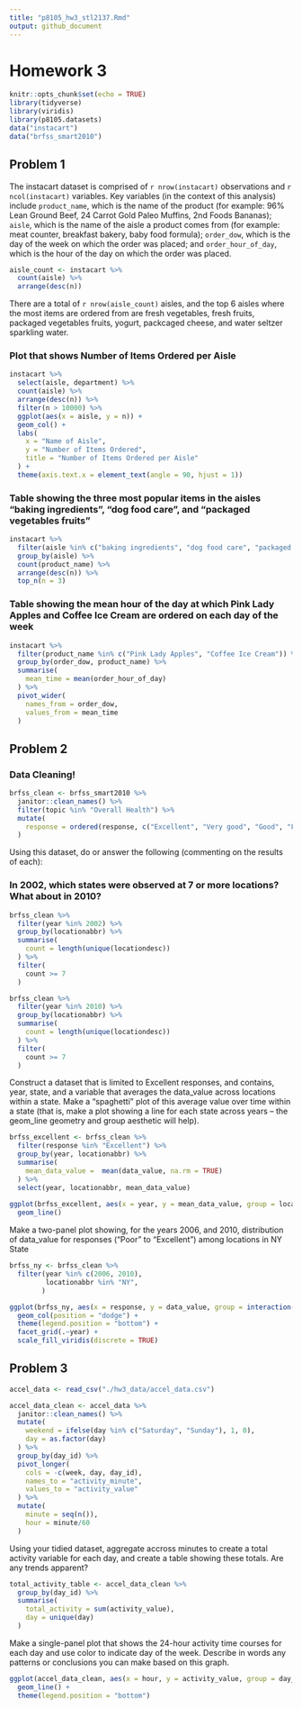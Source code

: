 ```yaml
---
title: "p8105_hw3_stl2137.Rmd"
output: github_document
---
```


# Homework 3
```r
knitr::opts_chunk$set(echo = TRUE)
library(tidyverse)
library(viridis)
library(p8105.datasets)
data("instacart")
data("brfss_smart2010")
```

## Problem 1

The instacart dataset is comprised of `r nrow(instacart)` observations and `r ncol(instacart)` variables. Key variables (in the context of this analysis) include `product_name`, which is the name of the product (for example: 96% Lean Ground Beef, 24 Carrot Gold Paleo Muffins, 2nd Foods Bananas); `aisle`, which is the name of the aisle a product comes from (for example: meat counter, breakfast bakery, baby food formula); `order_dow`, which is the day of the week on which the order was placed; and `order_hour_of_day`, which is the hour of the day on which the order was placed.  

```r
aisle_count <- instacart %>% 
  count(aisle) %>% 
  arrange(desc(n))
```
There are a total of `r nrow(aisle_count)` aisles, and the top 6 aisles where the most items are ordered from are fresh vegetables, fresh fruits, packaged vegetables fruits, yogurt, packcaged cheese, and water seltzer sparkling water. 

### Plot that shows Number of Items Ordered per Aisle
```r
instacart %>% 
  select(aisle, department) %>% 
  count(aisle) %>% 
  arrange(desc(n)) %>% 
  filter(n > 10000) %>% 
  ggplot(aes(x = aisle, y = n)) +
  geom_col() +
  labs(
    x = "Name of Aisle",
    y = "Number of Items Ordered",
    title = "Number of Items Ordered per Aisle"
  ) + 
  theme(axis.text.x = element_text(angle = 90, hjust = 1))

```

### Table showing the three most popular items in the aisles “baking ingredients”, “dog food care”, and “packaged vegetables fruits”
```r
instacart %>% 
  filter(aisle %in% c("baking ingredients", "dog food care", "packaged vegetables fruits")) %>% 
  group_by(aisle) %>% 
  count(product_name) %>% 
  arrange(desc(n)) %>% 
  top_n(n = 3)
```

### Table showing the mean hour of the day at which Pink Lady Apples and Coffee Ice Cream are ordered on each day of the week

```r
instacart %>%
  filter(product_name %in% c("Pink Lady Apples", "Coffee Ice Cream")) %>% 
  group_by(order_dow, product_name) %>%
  summarise(
    mean_time = mean(order_hour_of_day) 
  ) %>% 
  pivot_wider(
    names_from = order_dow,
    values_from = mean_time
  ) 

```

## Problem 2

### Data Cleaning!
```r
brfss_clean <- brfss_smart2010 %>% 
  janitor::clean_names() %>% 
  filter(topic %in% "Overall Health") %>% 
  mutate(
    response = ordered(response, c("Excellent", "Very good", "Good", "Fair", "Poor"))
  ) 
```

Using this dataset, do or answer the following (commenting on the results of each):

### In 2002, which states were observed at 7 or more locations? What about in 2010?
```r
brfss_clean %>% 
  filter(year %in% 2002) %>% 
  group_by(locationabbr) %>% 
  summarise(
    count = length(unique(locationdesc))
  ) %>% 
  filter(
    count >= 7
  )

brfss_clean %>% 
  filter(year %in% 2010) %>% 
  group_by(locationabbr) %>% 
  summarise(
    count = length(unique(locationdesc))
  ) %>% 
  filter(
    count >= 7
  )
```

Construct a dataset that is limited to Excellent responses, and contains, year, state, and a variable that averages the data_value across locations within a state. Make a “spaghetti” plot of this average value over time within a state (that is, make a plot showing a line for each state across years – the geom_line geometry and group aesthetic will help).

```r
brfss_excellent <- brfss_clean %>%
  filter(response %in% "Excellent") %>% 
  group_by(year, locationabbr) %>%
  summarise(
    mean_data_value =  mean(data_value, na.rm = TRUE)
  ) %>% 
  select(year, locationabbr, mean_data_value)
  
ggplot(brfss_excellent, aes(x = year, y = mean_data_value, group = locationabbr, color = locationabbr)) +
  geom_line() 
```

Make a two-panel plot showing, for the years 2006, and 2010, distribution of data_value for responses (“Poor” to “Excellent”) among locations in NY State

```r
brfss_ny <- brfss_clean %>% 
  filter(year %in% c(2006, 2010), 
         locationabbr %in% "NY",
        )   

ggplot(brfss_ny, aes(x = response, y = data_value, group = interaction(response, locationdesc), fill = locationdesc)) +
  geom_col(position = "dodge") + 
  theme(legend.position = "bottom") +
  facet_grid(.~year) +
  scale_fill_viridis(discrete = TRUE)


```

## Problem 3

```r
accel_data <- read_csv("./hw3_data/accel_data.csv")

accel_data_clean <- accel_data %>% 
  janitor::clean_names() %>% 
  mutate(
    weekend = ifelse(day %in% c("Saturday", "Sunday"), 1, 0),
    day = as.factor(day)
  ) %>% 
  group_by(day_id) %>% 
  pivot_longer(
    cols = -c(week, day, day_id),
    names_to = "activity_minute",
    values_to = "activity_value"
  ) %>%
  mutate(
    minute = seq(n()),
    hour = minute/60
  )
```

Using your tidied dataset, aggregate accross minutes to create a total activity variable for each day, and create a table showing these totals. Are any trends apparent?
```r
total_activity_table <- accel_data_clean %>% 
  group_by(day_id) %>% 
  summarise(
    total_activity = sum(activity_value),
    day = unique(day)
  )
```

Make a single-panel plot that shows the 24-hour activity time courses for each day and use color to indicate day of the week. Describe in words any patterns or conclusions you can make based on this graph.

```r
ggplot(accel_data_clean, aes(x = hour, y = activity_value, group = day_id, color = day)) +
  geom_line() +
  theme(legend.position = "bottom")
```

